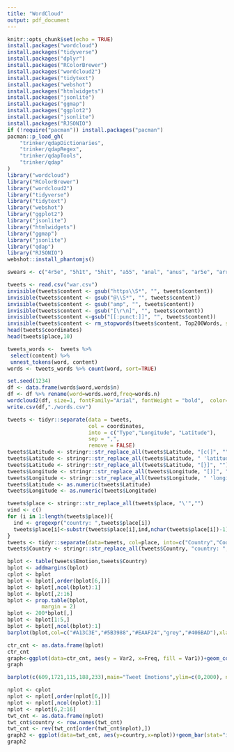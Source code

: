 ```yaml
---
title: "WordCloud"
output: pdf_document
---
```


```r
knitr::opts_chunk$set(echo = TRUE)
install.packages("wordcloud")
install.packages("tidyverse")
install.packages("dplyr")
install.packages("RColorBrewer")
install.packages("wordcloud2")
install.packages("tidytext")
install.packages("webshot")
install.packages("htmlwidgets")
install.packages("jsonlite")
install.packages("ggmap")
install.packages("ggplot2")
install.packages("jsonlite")
install.packages("RJSONIO")
if (!require("pacman")) install.packages("pacman")
pacman::p_load_gh(
    "trinker/qdapDictionaries",
    "trinker/qdapRegex",
    "trinker/qdapTools",
    "trinker/qdap"
)
library("wordcloud")
library("RColorBrewer")
library("wordcloud2")
library("tidyverse")
library("tidytext")
library("webshot")
library("ggplot2")
library("jsonlite")
library("htmlwidgets")
library("ggmap")
library("jsonlite")
library("qdap")
library("RJSONIO")
webshot::install_phantomjs()
```
```r
swears <- c("4r5e", "5h1t", "5hit", "a55", "anal", "anus", "ar5e", "arrse", "arse", "ass", "ass-fucker", "asses", "assfucker", "assfukka", "asshole", "assholes", "asswhole", "a_s_s", "b!tch", "b00bs", "b17ch", "b1tch", "ballbag", "balls", "ballsack", "bastard", "beastial", "beastiality", "bellend", "bestial", "bestiality", "bi+ch", "biatch", "bitch", "bitcher", "bitchers", "bitches", "bitchin", "bitching", "bloody", "blow job", "blowjob", "blowjobs", "boiolas", "bollock", "bollok", "boner", "boob", "boobs", "booobs", "boooobs", "booooobs", "booooooobs", "breasts", "buceta", "bugger", "bum", "bunny fucker", "butt", "butthole", "buttmuch", "buttplug", "c0ck", "c0cksucker","carpet muncher", "cawk", "chink", "cipa", "cl1t", "clit", "clitoris", "clits", "cnut", "cock", "cock-sucker", "cockface", "cockhead", "cockmunch", "cockmuncher", "cocks", "cocksuck", "cocksucked", "cocksucker", "cocksucking", "cocksucks", "cocksuka", "cocksukka", "cok", "cokmuncher", "coksucka", "coon", "cox", "crap", "cum", "cummer", "cumming", "cums", "cumshot", "cunilingus", "cunillingus", "cunnilingus", "cunt", "cuntlick", "cuntlicker", "cuntlicking", "cunts", "cyalis", "cyberfuc", "cyberfuck", "cyberfucked", "cyberfucker", "cyberfuckers", "cyberfucking", "d1ck", "damn", "dick", "dickhead", "dildo", "dildos", "dink", "dinks", "dirsa", "dlck", "dog-fucker", "doggin", "dogging", "donkeyribber", "doosh", "duche", "dyke", "ejaculate", "ejaculated", "ejaculates", "ejaculating", "ejaculatings", "ejaculation", "ejakulate", "f u c k", "f u c k e r", "f4nny", "fag", "fagging", "faggitt", "faggot", "faggs", "fagot", "fagots", "fags", "fanny", "fannyflaps", "fannyfucker", "fanyy", "fatass", "fcuk", "fcuker", "fcuking", "feck", "fecker", "felching", "fellate", "fellatio", "fingerfuck", "fingerfucked", "fingerfucker", "fingerfuckers", "fingerfucking", "fingerfucks", "fistfuck", "fistfucked", "fistfucker", "fistfuckers", "fistfucking", "fistfuckings", "fistfucks", "flange", "fook", "fooker", "fuck", "fucka", "fucked", "fucker", "fuckers", "fuckhead", "fuckheads", "fuckin", "fucking", "fuckings", "fuckingshitmotherfucker", "fuckme", "fucks", "fuckwhit", "fuckwit", "fudge packer", "fudgepacker", "fuk", "fuker", "fukker", "fukkin", "fuks", "fukwhit", "fukwit", "fux", "fux0r", "f_u_c_k", "gangbang", "gangbanged", "gangbangs", "gaylord", "gaysex", "goatse", "God", "god-dam", "god-damned", "goddamn", "goddamned", "hardcoresex", "hell", "heshe", "hoar", "hoare", "hoer", "homo", "hore", "horniest", "horny", "hotsex", "jack-off", "jackoff", "jap", "jerk-off", "jism", "jiz", "jizm", "jizz", "kawk", "knob", "knobead", "knobed", "knobend", "knobhead", "knobjocky", "knobjokey", "kock", "kondum", "kondums", "kum", "kummer", "kumming", "kums", "kunilingus","l3i+ch")
```
```r
tweets <- read.csv("war.csv")
invisible(tweets$content <- gsub("https\\S*", "", tweets$content))
invisible(tweets$content <- gsub("@\\S*", "", tweets$content))
invisible(tweets$content <- gsub("amp", "", tweets$content))
invisible(tweets$content <- gsub("[\r\n]", "", tweets$content))
invisible(tweets$content <-gsub("[[:punct:]]", "", tweets$content))
invisible(tweets$content <- rm_stopwords(tweets$content, Top200Words, strip = TRUE, separate = FALSE))
head(tweets$coordinates)
head(tweets$place,10)
```

```r
tweets_words <-  tweets %>%
 select(content) %>%
 unnest_tokens(word, content)
words <- tweets_words %>% count(word, sort=TRUE)
```
```r
set.seed(1234)
df <- data.frame(words$word,words$n)
df <- df %>% rename(word=words.word,freq=words.n)
wordcloud2(df, size=1, fontFamily="Arial", fontWeight = "bold",  color=rep_len( c("#2A2A2A","#0057B7","#DA291C"), nrow(df)),backgroundColor = "#E5E5E6")
write.csv(df,"./words.csv")
```

```r
tweets <- tidyr::separate(data = tweets,
                          col = coordinates,
                          into = c("Type","Longitude", "Latitude"),
                          sep = ",",
                          remove = FALSE)
tweets$Latitude <- stringr::str_replace_all(tweets$Latitude, "[c(]", "")
tweets$Latitude <- stringr::str_replace_all(tweets$Latitude, " 'latitude': ", "")
tweets$Latitude <- stringr::str_replace_all(tweets$Latitude, "[}]", "")
tweets$Longitude <- stringr::str_replace_all(tweets$Longitude, "[)]", "")
tweets$Longitude <- stringr::str_replace_all(tweets$Longitude, " 'longitude': ", "")
tweets$Latitude <- as.numeric(tweets$Latitude)
tweets$Longitude <- as.numeric(tweets$Longitude)
```
```r
tweets$place <- stringr::str_replace_all(tweets$place, "\'","")
vind <- c()
for (i in 1:length(tweets$place)){
  ind <- gregexpr("country: ",tweets$place[i])
  tweets$place[i]<-substr(tweets$place[i],ind,nchar(tweets$place[i])-1)
}
tweets <- tidyr::separate(data=tweets, col=place, into=c("Country","Code"),sep=",",remove=FALSE)
tweets$Country <- stringr::str_replace_all(tweets$Country, "country: ","")
```

```r

bplot <- table(tweets$Emotion,tweets$Country)
bplot <- addmargins(bplot)
cplot <- bplot
bplot <- bplot[,order(bplot[6,])]
bplot <- bplot[,ncol(bplot):1]
bplot <- bplot[,2:16]
bplot <- prop.table(bplot,
           margin = 2)
bplot <- 200*bplot[,]
bplot <- bplot[1:5,]
bplot <- bplot[,ncol(bplot):1]
barplot(bplot,col=c("#A13C3E","#5B3988","#EAAF24","grey","#406BAD"),xlab="Countries",ylab="Emotion Proportions",legend=TRUE)
```
```r
ctr_cnt <- as.data.frame(bplot)
ctr_cnt
graph<-ggplot(data=ctr_cnt, aes(y = Var2, x=Freq, fill = Var1))+geom_col(colour="black",stat="identity")+labs(y="Country", x="Emotion Frequency(%)",title="Country Tweet Emotion Frequency")+scale_fill_manual(values=c("anger"="#A43B3D","fear"="#5B3988","joy"="#EAAF24","neutral"="gray","sadness"="#406BAD"))+guides(fill=guide_legend(title="Emotions"))+scale_x_continuous(n.breaks = 10,expand = c(0, 0)) + theme(plot.title = element_text(hjust = 0.5,face="bold"),plot.background = element_rect(fill = "#FFFFFF"),legend.background = element_rect(fill = "#FFFFFF"),panel.background=element_rect(fill="#FFFFFF",color="black"),panel.grid.major = element_blank(), panel.grid.minor = element_blank())+scale_y_discrete(limits=rev)
graph
```
```r
barplot(c(609,1721,115,188,233),main="Tweet Emotions",ylim=c(0,2000), names.arg=c("anger","fear","joy","neutral","sadness"), col=c("#A13C3E","#5B3988","#EAAF24","grey","#406BAD"))
```


```r
nplot <- cplot
nplot <- nplot[,order(nplot[6,])]
nplot <- nplot[,ncol(nplot):1]
nplot <- nplot[6,2:16]
twt_cnt <- as.data.frame(nplot)
twt_cnt$country <- row.names(twt_cnt)
twt_cnt <- rev(twt_cnt[order(twt_cnt$nplot),])
graph2 <- ggplot(data=twt_cnt, aes(y=country,x=nplot))+geom_bar(stat="identity")+scale_x_continuous(n.breaks = 15,expand = c(0, 0))+scale_y_discrete(limits=twt_cnt$country)+labs(y="Country", x="Tweet Count",title="Country Tweet Count")+theme(plot.title = element_text(hjust = 0.5,face="bold"),plot.background = element_rect(fill = "#E5E5E6"),panel.grid.major = element_blank(), panel.grid.minor = element_blank())
graph2
```
